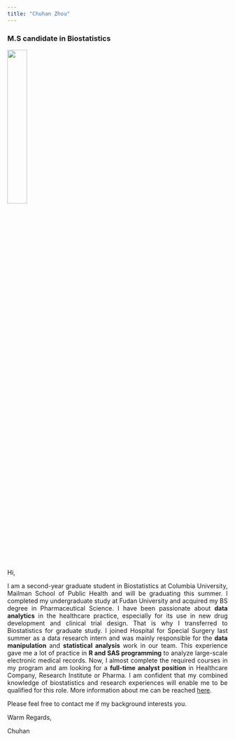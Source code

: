 ```yaml
---
title: "Chuhan Zhou"
---
```


### M.S candidate in Biostatistics

<img src="IMG_2487.JPG" style="width:30%">  

<body style="background-image:url('off-white-bg.jpg');">

Hi,

<p style="text-align:justify;">   
I am a second-year graduate student in Biostatistics at Columbia University, Mailman School of Public Health and will be graduating this summer. I completed my undergraduate study at Fudan University and acquired my BS degree in Pharmaceutical Science. I have been passionate about **data analytics** in the healthcare practice, especially for its use in new drug development and clinical trial design. That is why I transferred to Biostatistics for graduate study. I joined Hospital for Special Surgery last summer as a data research intern and was mainly responsible for the **data manipulation** and **statistical analysis** work in our team. This experience gave me a lot of practice in **R and SAS programming** to analyze large-scale electronic medical records. Now, I almost complete the required courses in my program and am looking for a **full-time analyst position** in Healthcare Company, Research Institute or Pharma. I am confident that my combined knowledge of biostatistics and research experiences will enable me to be qualified for this role. More information about me can be reached [here](about.html).
</p>


Please feel free to contact me if my background interests you.


Warm Regards,



Chuhan



